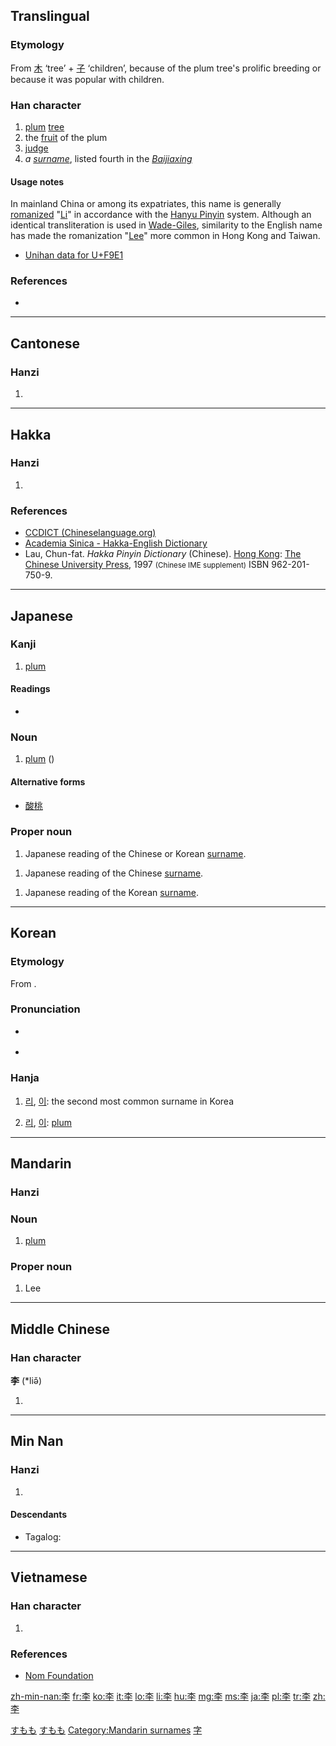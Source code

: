 ==Translingual==

===Etymology===
From [[木]] ‘tree’ + [[子]] ‘children’, because of the plum tree's prolific breeding or because it was popular with children.

===Han character===
{{Han char|rn=75|rad=木|as=03|sn=7|four=4040<sub>7</sub>|canj=木弓木 (DND)|ids=⿱[[木]][[子]]}}

# [[plum]] [[tree]]
# the [[fruit]] of the plum
# [[judge]]
# ''a [[surname]]'', listed fourth in the ''[[:w:Baijiaxing|Baijiaxing]]''

====Usage notes====
In mainland China or among its expatriates, this name is generally [[:w:Romanization of Chinese|romanize]]d "[[Li]]" in accordance with the [[:w:Hanyu Pinyin|Hanyu Pinyin]] system. Although an identical transliteration is used in [[:w:Wade-Giles|Wade-Giles]], similarity to the English name has made the romanization "[[Lee]]" more common in Hong Kong and Taiwan.

*[http://www.unicode.org/cgi-bin/GetUnihanData.pl?codepoint=F9E1 Unihan data for U+F9E1]

===References===
* {{Han ref|kx=0511.110|dkj=14459|dj=0895.090|hdz=21162.080|uh=674E|ud=26446|bh=A7F5|bd=42997}}

----

==Cantonese==

===Hanzi===
{{yue-hanzi|jyut=[[lei5]]|y=lei5}}

# {{defn|lang=yue|sort=木03}}

----

==Hakka==

===Hanzi===
{{hak-hanzi|poj=lí (li<sup>2</sup>)|gd=li<sup>3</sup>|hpy=li3}}

# {{defn|lang=hak|sort=木03}}

===References===
*[http://www.chineselanguage.org/dictionaries/?mode=view&module=chardict&query=%E6%9D%8E CCDICT (Chineselanguage.org)]
*[http://minhakka.ling.sinica.edu.tw/bkg/hakyin/search.php?DETAIL=1&LIMIT=id=20390&dbname=su_tian_1&graph=2 Academia Sinica - Hakka-English Dictionary]
*Lau, Chun-fat. ''Hakka Pinyin Dictionary'' (Chinese). [[Hong Kong]]: [[w:Chinese University of Hong Kong|The Chinese University Press]], 1997 <small>(Chinese IME supplement)</small> ISBN 962-201-750-9.

----

==Japanese==

===Kanji===
{{ja-kanji|grade=n|rs=木03}}

# [[plum]]

====Readings====
* {{ja-readings|goon=[[り]] (ri)|kanon=[[り]] (ri)|, [[い]] (i)| kun=[[すもも]] (sumomo)}}

===Noun===
{{ja-noun|すもも}}

# [[plum]] ({{taxlink|Prunus salicina|species|noshow=1}})

====Alternative forms====
* [[酸桃]]

===Proper noun===
{{ja-pos|リ|proper|hira=り}}

# Japanese reading of the Chinese or Korean [[surname]].

{{ja-pos|リー|proper|hira=りい}}

# Japanese reading of the Chinese [[surname]].

{{ja-pos|イ|proper|hira=い}}

# Japanese reading of the Korean [[surname]].

[[Category:ja:Foods|すもも]]
[[Category:ja:Fruits|すもも]]

----

==Korean==

===Etymology===
From {{etyl|cmn|ko}} {{term|李||plum|lang=cmn}}.

===Pronunciation===
* {{a|North Korea}} {{IPA|[Leeː]|lang=ko}}
* {{a|South Korea}} {{IPA|[Leeː]|lang=ko}}

===Hanja===
{{ko-hanja|hangeul=[[리]], [[이]]|eumhun=[[자두]](Jadu)|rv=[[Lee]], (NK) [[ri]], [[Rhee]], (SK) [[i]], [[I]]|mr=(NK) ri, (SK) i, Yi|y=(NK) li, (SK) i}}

# {{context|North Korea|lang=ko}} [[리]], {{context|South Korea|lang=ko}} [[이]]: the second most common surname in Korea
# {{context|North Korea|lang=ko}} [[리]], {{context|South Korea|lang=ko}} [[이]]: [[plum]]

----

==Mandarin==

===Hanzi===
{{cmn-hanzi|pin=[[lǐ]] ([[li3]]), [[Lǐ]] ([[Li3]])|wg=li<sup>3</sup>, Li<sup>3</sup>}}

===Noun===
{{cmn-noun|ts|pin=lǐ|pint=li3}}

# [[plum]]

===Proper noun===
{{cmn-proper noun|ts|pin=lǐ|pint=lee}}

# {{surname|lang=cmn}} Lee

[[Category:Mandarin surnames]]
[[Category:Mandarin surnames|字‎]]

----

==Middle Chinese==

===Han character===
'''李''' (*liə̌)<!--note: asterisk indicates that this character appears more than four times in the Tang Dynasty corpus of literature-->

# {{defn|lang=ltc|sort=木03}}

----

==Min Nan==

===Hanzi===
{{nan-hanzi|poj=Lí (li<sup>2</sup>)}}

# {{defn|lang=nan}}

====Descendants====
* {{qualifier|Hokkien dialect}} Tagalog: {{l|tl|Sy}}

----

==Vietnamese==

===Han character===
{{vi-hantu|[[lí]], [[lý]], [[Lý]]|rs=木03}}

# {{defn|lang=vi|sort=木03}}

===References===
*[http://nomfoundation.org/common/nom_details.php?codepoint=674e Nom Foundation]

[[zh-min-nan:李]]
[[fr:李]]
[[ko:李]]
[[it:李]]
[[lo:李]]
[[li:李]]
[[hu:李]]
[[mg:李]]
[[ms:李]]
[[ja:李]]
[[pl:李]]
[[tr:李]]
[[zh:李]]